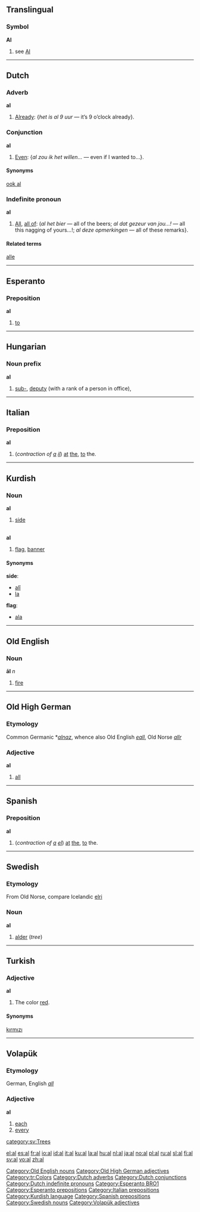 {{see|Al|ål|Ål}}
==Translingual==

===Symbol===
'''Al'''

# see [[Al]]

----

==Dutch==

===Adverb===
'''al'''

# [[already|Already]]: {''het is al 9 uur'' — it’s 9 o’clock already}.

===Conjunction===
'''al'''
#[[even|Even]]: {''al zou ik het willen...'' — even if I wanted to...}.

====Synonyms====
[[ook al]]

===Indefinite pronoun===
'''al'''
#[[all|All]], [[all of]]: (''al het bier'' — all of the beers; ''al dat gezeur van jou...!'' — all this nagging of yours...!; ''al deze opmerkingen'' — all of these remarks}.

====Related terms====
[[alle]]

----

==Esperanto==
===Preposition===
'''al'''

#[[to]]

----
==Hungarian==
===Noun prefix===
'''al'''

# [[sub-]], [[deputy]] (with a rank of a person in office), 

----

==Italian==
===Preposition===
'''al'''

# (''contraction of [[a#Italian|a]] [[il#Italian|il]]'') [[at]] [[the]], [[to]] the.

----

==Kurdish==
===Noun===
'''al''' {{m}}
# [[side]]
<p><br>
'''al''' {{f}}
# [[flag]], [[banner]]

====Synonyms====
'''side''':
*[[alî#Kurdish|alî]]
*[[la#Kurdish|la]]

'''flag''':
*[[ala#Kurdish|ala]]

----

==Old English==
===Noun===
'''āl''' ''n''

# [[fire]]

[[Category:Old English nouns]]

----

==Old High German==
===Etymology===
Common Germanic *''[[alnaz]]'', whence also Old English ''[[eall]]'', Old Norse ''[[allr]]''
===Adjective===
'''al'''

# [[all]]

[[Category:Old High German adjectives]]


----

==Spanish==
===Preposition===
'''al''' {{m}} {{s}}

# (''contraction of [[a#Spanish|a]] [[el#Spanish|el]]'') [[at]] [[the]], [[to]] the.

----

==Swedish==
{{sv-noun|gender=Common|al|alen|alar|alarna|als|alens|alars|alarnas}}
===Etymology===
From Old Norse, compare Icelandic [[elri]]
===Noun===
'''al'''

#[[alder]] (''tree'')

----

==Turkish==

===Adjective===
'''al'''
# The color [[red]].

====Synonyms====
[[kırmızı]]

[[Category:tr:Colors]]
----

==Volapük==
===Etymology===
German, English ''[[all]]''
===Adjective===
'''al'''

#[[each]]
#[[every]]

[[Category:Dutch adverbs]]
[[Category:Dutch conjunctions]]
[[Category:Dutch indefinite pronouns]]
[[Category:Esperanto BRO1]]
[[Category:Esperanto prepositions]]
[[Category:Italian prepositions]]
[[Category:Kurdish language]]
[[Category:Spanish prepositions]]
[[category:sv:Trees]]
[[Category:Swedish nouns]]
[[Category:Volapük adjectives]]

[[el:al]]
[[es:al]]
[[fr:al]]
[[io:al]]
[[id:al]]
[[it:al]]
[[ku:al]]
[[la:al]]
[[hu:al]]
[[nl:al]]
[[ja:al]]
[[no:al]]
[[pl:al]]
[[ru:al]]
[[sl:al]]
[[fi:al]]
[[sv:al]]
[[vo:al]]
[[zh:al]]